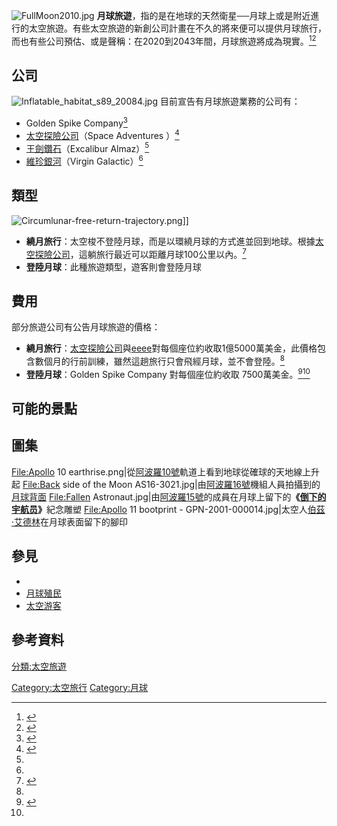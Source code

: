 {{refimprove|time=2015-09-08T06:12:47+00:00}}
[[File:FullMoon2010.jpg|thumb]]
'''月球旅遊'''，指的是在地球的天然衛星──月球上或是附近進行的太空旅遊。有些太空旅遊的新創公司計畫在不久的將來便可以提供月球旅行，而也有些公司預估、或是聲稱：在2020到2043年間，月球旅遊將成為現實。<ref name="autogenerated1">{{cite web |last=Gilbert |first=Dave |url=http://edition.cnn.com/2013/12/09/tech/space-tourism/ |title=Could Virgin Galactic launch tourist trips to the Moon by 2043? - CNN.com |publisher=Edition.cnn.com |date=2013-12-09 |accessdate=2015-08-21 |archive-date=2020-09-21 |archive-url=https://web.archive.org/web/20200921073637/https://edition.cnn.com/2013/12/09/tech/space-tourism/ |dead-url=no }}</ref><ref>{{cite web |url=http://www.space.com/7866-moon-tourism-2020-entrepreneurs-predict.html |title=Moon Tourism by 2020, Entrepreneurs Predict |publisher=Space.com |date=2010-02-03 |accessdate=2015-08-21 |archive-date=2021-02-11 |archive-url=https://web.archive.org/web/20210211154448/https://www.space.com/7866-moon-tourism-2020-entrepreneurs-predict.html |dead-url=no }}</ref>
==公司==
[[File:Inflatable_habitat_s89_20084.jpg|thumb]]
目前宣告有月球旅遊業務的公司有：
*Golden Spike Company<ref name="popsci1">{{cite web |last=Lecher |first=Colin |url=http://www.popsci.com/science/article/2012-12/space-tourism-company-plans-sell-trips-moon-750-million-each |title=Space-Tourism Company Is Selling Trips To The Moon For $750 Million Each | Popular Science |publisher=Popsci.com |date=2012-12-06 |accessdate=2015-08-21 |archive-date=2020-11-11 |archive-url=https://web.archive.org/web/20201111213719/https://www.popsci.com/science/article/2012-12/space-tourism-company-plans-sell-trips-moon-750-million-each/ |dead-url=no }}</ref>
*[[太空探險公司|太空探險公司]]（Space Adventures ）<ref name="economist1">{{cite web |url=http://www.economist.com/node/21557719 |title=Fly me to the moon |publisher=The Economist |date=2012-06-30 |accessdate=2015-08-21 |archive-date=2018-08-23 |archive-url=https://web.archive.org/web/20180823063656/http://www.economist.com/node/21557719 |dead-url=no }}</ref>
*[[王劍鑽石|王劍鑽石]]（Excalibur Almaz）<ref name="economist1"/>
*[[維珍銀河|維珍銀河]]（Virgin Galactic）<ref name="autogenerated1"/>
==類型==
[[File:Circumlunar-free-return-trajectory.png|thumb]]]]
*'''繞月旅行'''：太空梭不登陸月球，而是以環繞月球的方式進並回到地球。根據[[太空探險公司|太空探險公司]]，這躺旅行最近可以距離月球100公里以內。<ref name="autogenerated2">{{cite web |url=http://www.rt.com/news/188324-space-moon-tourism-soyuz/ |title=Space tourism firm offers flight around the moon on Soyuz crafts — RT News |publisher=Rt.com |date= |accessdate=2015-08-21 |archive-date=2020-12-04 |archive-url=https://web.archive.org/web/20201204215335/https://www.rt.com/news/188324-space-moon-tourism-soyuz/ |dead-url=no }}</ref>
*'''登陸月球'''：此種旅遊類型，遊客則會登陸月球

==費用==
部分旅遊公司有公告月球旅遊的價格：
* '''繞月旅行'''：[[太空探險公司|太空探險公司]]與[[eeee|eeee]]對每個座位約收取1億5000萬美金，此價格包含數個月的行前訓練，雖然這趟旅行只會飛經月球，並不會登陸。<ref name="economist1"/>
* '''登陸月球'''：Golden Spike Company 對每個座位約收取 7500萬美金。<ref>{{cite web |url=http://www.independent.co.uk/news/world/americas/spacetourism-company-to-offer-two-seats-to-the-moon-8392388.html |title=Space-tourism company to offer two seats to the moon - Americas - World |publisher=The Independent |date=2012-12-07 |accessdate=2015-08-21 |archive-date=2015-09-25 |archive-url=https://web.archive.org/web/20150925183204/http://www.independent.co.uk/news/world/americas/spacetourism-company-to-offer-two-seats-to-the-moon-8392388.html |dead-url=no }}</ref><ref name="popsci1"/>

==可能的景點==
==圖集==
<gallery widths=240px heights=200px>
File:Apollo 10 earthrise.png|從[[阿波羅10號|阿波羅10號]]軌道上看到地球從確球的天地線上升起
File:Back side of the Moon AS16-3021.jpg|由[[阿波羅16號|阿波羅16號]]機組人員拍攝到的[[月球背面|月球背面]]
File:Fallen Astronaut.jpg|由[[阿波羅15號|阿波羅15號]]的成員在月球上留下的'''《[[倒下的宇航员|倒下的宇航员]]》'''紀念雕塑
File:Apollo 11 bootprint - GPN-2001-000014.jpg|太空人[[伯茲·艾德林|伯茲·艾德林]]在月球表面留下的腳印
<!-- 注释出：File:玉兔号.jpg|月球上的中国[[玉兔号月球车|玉兔号月球车]]，由[[嫦娥三号|嫦娥三号]]着陆器拍摄 -->
</gallery>

==參見==
{{portal box|月球|航天}}
* {{le|太空商业化|Commercialization of space}}
* [[月球殖民|月球殖民]]
* [[太空游客|太空游客]]

==參考資料==
{{reflist}}

{{Space tourism}}
{{月球}}
{{航天}}

[[Category:太空旅行|Category:太空旅行]]
[[Category:月球|Category:月球]]
[[分類:太空旅遊|分類:太空旅遊]]